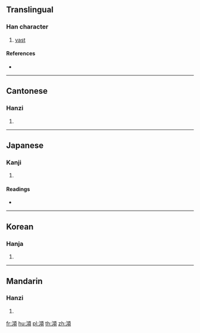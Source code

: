 {{character info/new}}
==Translingual==

===Han character===
{{Han char|rn=85|rad=水|as=12|sn=15|four=31186|canj=EMMC|ids=⿰氵項}}

# [[vast]]

====References====
* {{Han ref|kx=0652.080|dkj=18336|dj=1062.100|hdz=31735.010|uh=6F92|ud=28562|bh=E5FE|bd=58878}}

----

==Cantonese==

===Hanzi===
{{yue-hanzi|jyut=|y=hung3}}

# {{defn|lang=yue|sort=水12}}

----

==Japanese==

===Kanji===
{{ja-kanji|grade=|rs=水12}}

# {{defn|lang=ja|sort=水12}}

====Readings====
* {{ja-readings|on=[[こう]] (kō), [[く]] (ku), [[ぐ]] (gu)|kun=}}

----

==Korean==

===Hanja===
{{ko-hanja|hangeul=홍|eumhun=|rv=hong|mr=hong|y=hong}}

# {{defn|lang=ko|sort=水12}}

----

==Mandarin==

===Hanzi===
{{cmn-hanzi|pin=[[gǒng]] ([[gong3]]), [[hǒng]] ([[hong3]]), [[hòng]] ([[hong4]])|wg=kung<sup>3</sup>, hung<sup>3</sup>, hung<sup>4</sup>}}

# {{defn|lang=cmn|sort=水12}}

[[fr:澒]]
[[hu:澒]]
[[pl:澒]]
[[th:澒]]
[[zh:澒]]